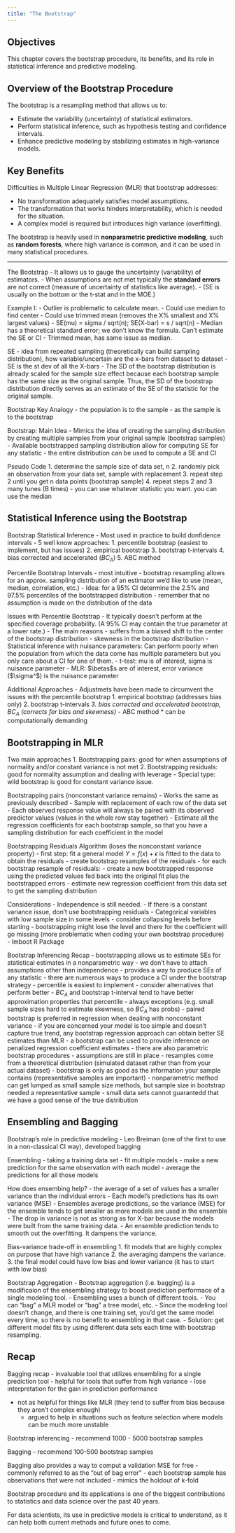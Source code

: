 ```yaml
---
title: "The Bootstrap"
---
```


## Objectives

This chapter covers the bootstrap procedure, its benefits, and its role in statistical inference and predictive modeling.


## Overview of the Bootstrap Procedure

The bootstrap is a resampling method that allows us to:

- Estimate the variability (uncertainty) of statistical estimators.
- Perform statistical inference, such as hypothesis testing and confidence intervals.
- Enhance predictive modeling by stabilizing estimates in high-variance models.

## Key Benefits

Difficulties in Multiple Linear Regression (MLR) that bootstrap addresses:

- No transformation adequately satisfies model assumptions.
- The transformation that works hinders interpretability, which is needed for the situation.
- A complex model is required but introduces high variance (overfitting).

The bootstrap is heavily used in **nonparametric predictive modeling**, such as **random forests**, where high variance is common, and it can be used in many statistical procedures.

---

The Bootstrap
- It allows us to gauge the uncertainty (variability) of estimators.
- When assumptions are not met typically the **standard errors** are not correct (measure of uncertainty of statistics like average).
- (SE is usually on the bottom or the t-stat and in the MOE.)

Example I:
- Outlier is problematic to calculate mean.
- Could use median to find center
- Could use trimmed mean (removes the X% smallest and X% largest values)
- SE(mu) = sigma / sqrt(n); SE(X-bar) = s / sqrt(n)
- Median has a theoretical standard error; we don't know the formula. Can't estimate the SE or CI
- Trimmed mean, has same issue as median.

SE
- idea from repeated sampling (theoretically can build sampling distribution), how variable/uncertain are the x-bars from dataset to dataset
- SE is the st dev of all the X-bars
- The SD of the bootstrap distribution is already scaled for the sample size effect because each bootstrap sample has the same size as the original sample. Thus, the SD of the bootstrap distribution directly serves as an estimate of the SE of the statistic for the original sample.


Bootstrap Key Analogy
- the population is to the sample
- as the sample is to the bootstrap

Bootstrap: Main Idea
- Mimics the idea of creating the sampling distribution by creating multiple samples from your original sample (bootstrap samples)
- Available bootstrapped sampling distribution allow for computing SE for any statistic
- the entire distribution can be used to compute a SE and CI

Pseudo Code
1. determine the sample size of data set, n
2. randomly pick an observation from your data set, sample with replacement
3. repeat step 2 until you get n data points (bootstrap sample)
4. repeat steps 2 and 3 many tunes (B times)
- you can use whatever statistic you want. you can use the median



## Statistical Inference using the Bootstrap

Bootstrap Statistical Inference
- Most used in practice to build donfidence intervals
- 5 well know approaches:
  1. percentile bootstrap (easiest to implement, but has issues)
  2. empirical bootstrap
  3. bootstrap t-intervals
  4. bias corrected and accelerated ($BC_A$)
  5. ABC method
  
Percentile Bootstrap Intervals
- most intuitive
- bootstrap resampling allows for an approx. sampling distribution of an estimator we'd like to use (mean, median, correlation, etc.)
- Idea: for a 95% CI determine the 2.5% and 97.5% percentiles of the bootstrapped distribution
- remember that no assumption is made on the distribution of the data

Issues with Percentile Bootstrap
- It typically doesn't perform at the specified coverage probability. (A 95% CI may contain the true parameter at a lower rate.)
- The main reasons
    - suffers from a biased shift to the center of the bootstrap distribution
    - skewness in the bootstrap distribution
- Statistical inference with nuisance parameters: Can perform poorly when the population from which the data come has multiple parameters but you only care about a CI for one of them.
    - t-test: mu is of interest, sigma is nuisance parameter
    - MLR: $\betas$s are of interest, error variance ($\sigma^$) is the nuisance parameter
    
    
Additional Approaches
- Adjustmets have been made to circumvent the issues with the percentile bootstrap
  1. empirical bootstrap (addresses bias only)
  2. bootstrap t-intervals*
  3. bias corrected and accelerated bootstrap, $BC_A$  (corrects for bias and skewness)*
    - ABC method
  * can be computationally demanding


## Bootstrapping in MLR

Two main approaches
1. Bootstrapping pairs: good for when assumptions of normality and/or constant variance is not met
2. Bootstrapping residuals: good for normality assumption and dealing with leverage
  - Special type: wild bootstrap is good for constant variance issue.
  
Bootstrapping pairs (nonconstant variance remains)
- Works the same as previously described
  - Sample with replacement of each row of the data set
  - Each observed response value will always be paired with its observed predictor values (values in the whole row stay together)
  - Estimate all the regression coefficients for each bootstrap sample, so that you have a sampling distribution for each coefficient in the model

Bootstrapping Residuals Algorithm (loses the nonconstant variance property)
- first step: fit a general model $Y = f(x) + \epsilon$ is fitted to the data to obtain the residuals
- create bootstrap resamples of the residuals
- for each bootstrap resample of residuals:
  - create a new bootstrapped response using the predicted values fed back into the original fit plus the bootstrapped errors
  - estimate new regression coefficient from this data set to get the sampling distribution

Considerations
- Independence is still needed.
- If there is a constant variance issue, don't use bootstrapping residuals
- Categorical variables with low sample size in some levels - consider collapsing levels before starting
  - bootstrapping might lose the level and there for the coefficient will go missing (more problematic when coding your own bootstrap procedure)
- lmboot R Package

Bootstrap Inferencing Recap
- bootstrapping allows us to estimate SEs for statistical estimates in a nonparametric way
- we don't have to attach assumptions other than independence
- provides a way to produce SEs of any statistic
- there are numerous ways to produce a CI under the bootstrap strategy
  - percentile is easiest to implement
  - consider alternatives that perform better
  - $BC_A$ and bootstrap t-interval tend to have better approximation properties that percentile
  - always exceptions (e.g. small sample sizes hard to estimate skewness, so $BC_A$ has probs)
- paired bootstrap is preferred in regression when dealing with nonconstant variance
- if you are concerned your model is too simple and doesn't capture true trend, any bootstrap regression approach can obtain better SE estimates than MLR
- a bootstrap can be used to provide inference on penalized regression coefficient estimates
- there are also parametric bootstrap procedures
    - assumptions are still in place
    - resamples come from a theoretical distribution (simulated dataset rather than from your actual dataset)
- bootstrap is only as good as the information your sample contains (representative samples are important)
  - nonparametric method can get lumped as small sample size methods, but sample size in bootstrap needed a representative sample
  - small data sets cannot guarantedd that we have a good sense of the true distribution


## Ensembling and Bagging

Bootstrap's role in predictive modeling
- Leo Breiman (one of the first to use in a non-classical CI way), developed bagging

Ensembling
- taking a training data set
- fit multiple models
- make a new prediction for the same observation with each model
- average the predictions for all those models

How does ensembing help?
- the average of a set of values has a smaller variance than the individual errors
- Each model's predictions has its own variance (MSE)
- Ensembles average predictions, so the variance (MSE) for the ensemble tends to get smaller as more models are used in the ensemble
- The drop in variance is not as strong as for X-bar because the models were built from the same training data.
- An ensemble prediction tends to smooth out the overfitting. It dampens the variance.

Bias-variance trade-off in ensembling
1. fit models that are highly complex on purpose that have high variance
2. the averaging dampens the variance.
3. the final model could have low bias and lower variance (it has to start with low bias)

Bootstrap Aggregation
- Bootstrap aggregation (i.e. bagging) is a modificaion of the ensembling strategy to boost prediction performace of a single modeling tool.
- Ensembling uses a bunch of different tools.
- You can "bag" a MLR model or "bag" a tree model, etc.
- Since the modeling tool doesn't change, and there is one training set, you'd get the same model every time, so there is no benefit to ensembling in that case.
- Solution: get different model fits by using different data sets each time with bootstrap resampling.


## Recap

Bagging recap
- invaluable tool that utilizes ensembling for a single prediction tool
    - helpful for tools that suffer from high variance
    - lose interpretation for the gain in prediction performance

- not as helpful for things like MLR (they tend to suffer from bias because they aren't complex enough)
  - argued to help in situations such as feature selection where models can be much more unstable

Bootstrap inferencing - recommend 1000 - 5000 bootstrap samples

Bagging - recommend 100-500 bootstrap samples

Bagging also provides a way to comput a validation MSE for free
  - commonly referred to as the "out of bag error"
    - each bootstrap sample has observations that were not included
    - mimics the holdout of k-fold

Bootstrap procedure and its applications is one of the biggest contributions to statistics and data science over the past 40 years.

For data scientists, its use in predictive models is critical to understand, as it can help both current methods and future ones to come.
